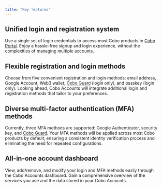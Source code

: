 ```yaml
---
title: "Key features"
---
```

## Unified login and registration system
Use a single set of login credentials to access most Cobo products in [Cobo Portal](/cn/portal/introduction). Enjoy a hassle-free signup and login experience, without the complexities of managing multiple accounts.

## Flexible registration and login methods
Choose from five convenient registration and login methods: email address, Google Account, Web3 wallet, [Cobo Guard](/cn/guard/introduction) (login only), and passkey (login only). Looking ahead, Cobo Accounts will integrate additional login and registration methods that tailor to your preferences.

## Diverse multi-factor authentication (MFA) methods
Currently, three MFA methods are supported: Google Authenticator, security key, and [Cobo Guard](/cn/guard/introduction). Your MFA methods will be applied across most Cobo products by default, ensuring a consistent identity verification process and eliminating the need for repeated configurations.

## All-in-one account dashboard
View, add/remove, and modify your login and MFA methods easily through the Cobo Accounts dashboard. Gain a comprehensive overview of the services you use and the data stored in your Cobo Accounts.
